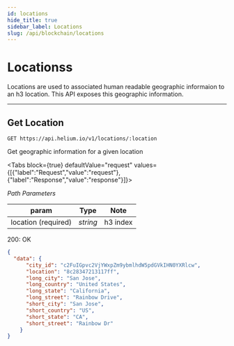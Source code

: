 ```yaml
---
id: locations
hide_title: true
sidebar_label: Locations
slug: /api/blockchain/locations
---
```



# Locationss

Locations are used to associated human readable geographic informaion to an h3
location. This API exposes this geographic information. 

---

## Get Location

```
GET https://api.helium.io/v1/locations/:location
```

Get geographic information for a given location

<Tabs
  block={true}
  defaultValue="request"
  values={[{"label":"Request","value":"request"},{"label":"Response","value":"response"}]}>
<TabItem value="request">

_Path Parameters_

| param               | Type     | Note      |
| ------------------- | ---------| --------- |
| location (required) | _string_ | h3 index  |

</TabItem>
<TabItem value="response">

200: OK

```json
{
  "data": {
      "city_id": "c2FuIGpvc2VjYWxpZm9ybmlhdW5pdGVkIHN0YXRlcw",
      "location": "8c28347213117ff",
      "long_city": "San Jose",
      "long_country": "United States",
      "long_state": "California",
      "long_street": "Rainbow Drive",
      "short_city": "San Jose",
      "short_country": "US",
      "short_state": "CA",
      "short_street": "Rainbow Dr"
    }
}
```

</TabItem>
</Tabs>

